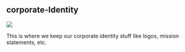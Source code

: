 == corporate-Identity ==

<img src="http://land-boards.com/lb-logos/LB-banner-Proof-2.png"></img>

This is where we keep our corporate identity stuff like logos, mission statements, etc.
